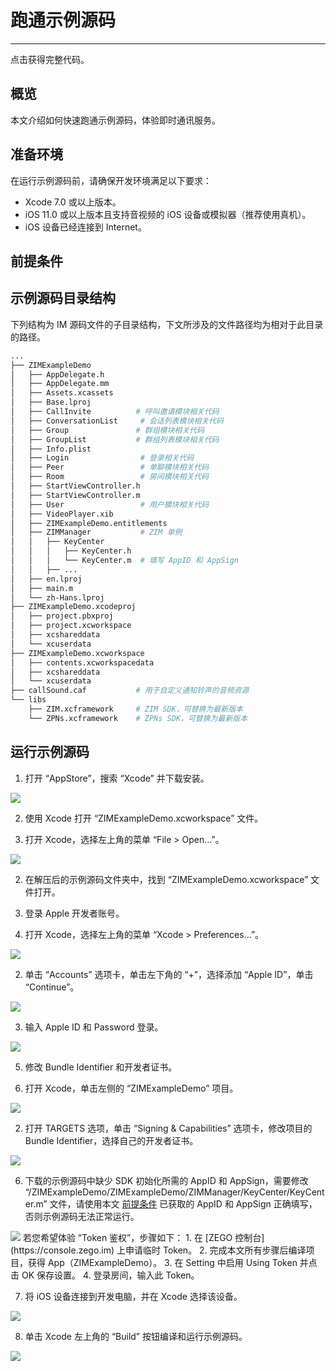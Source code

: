 
# 跑通示例源码

---

<Card title="示例源码" href="https://storage.zego.im/zim/example/ios/ZIMExampleLegacy.zip" target="_blank">点击获得完整代码。</Card>

## 概览

本文介绍如何快速跑通示例源码，体验即时通讯服务。

## 准备环境

在运行示例源码前，请确保开发环境满足以下要求：

* Xcode 7.0 或以上版本。
* iOS 11.0 或以上版本且支持音视频的 iOS 设备或模拟器（推荐使用真机）。
* iOS 设备已经连接到 Internet。

## 前提条件

<Content />
<Content1 />


## 示例源码目录结构

下列结构为 IM 源码文件的子目录结构，下文所涉及的文件路径均为相对于此目录的路径。

```bash
...
├── ZIMExampleDemo
│   ├── AppDelegate.h
│   ├── AppDelegate.mm
│   ├── Assets.xcassets
│   ├── Base.lproj
│   ├── CallInvite          # 呼叫邀请模块相关代码
│   ├── ConversationList     # 会话列表模块相关代码
│   ├── Group               # 群组模块相关代码
│   ├── GroupList           # 群组列表模块相关代码
│   ├── Info.plist
│   ├── Login                # 登录相关代码
│   ├── Peer                 # 单聊模块相关代码
│   ├── Room                 # 房间模块相关代码
│   ├── StartViewController.h
│   ├── StartViewController.m
│   ├── User                 # 用户模块相关代码
│   ├── VideoPlayer.xib
│   ├── ZIMExampleDemo.entitlements
│   ├── ZIMManager           # ZIM 单例
│   │   ├── KeyCenter
│   │   │   ├── KeyCenter.h
│   │   │   └── KeyCenter.m  # 填写 AppID 和 AppSign
│   │   ├── ...
│   ├── en.lproj
│   ├── main.m
│   └── zh-Hans.lproj
├── ZIMExampleDemo.xcodeproj
│   ├── project.pbxproj
│   ├── project.xcworkspace
│   ├── xcshareddata
│   └── xcuserdata
├── ZIMExampleDemo.xcworkspace
│   ├── contents.xcworkspacedata
│   ├── xcshareddata
│   └── xcuserdata
├── callSound.caf           # 用于自定义通知铃声的音频资源
└── libs
    ├── ZIM.xcframework     # ZIM SDK，可替换为最新版本
    └── ZPNs.xcframework    # ZPNs SDK，可替换为最新版本
```

## 运行示例源码

1. 打开 “AppStore”，搜索 “Xcode” 并下载安装。
  <Frame width="512" height="auto" caption=""><img src="https://storage.zego.im/sdk-doc/Pics/iOS/ZegoExpressEngine/Common/appstore-xcode.png" /></Frame>

2. 使用 Xcode 打开 “ZIMExampleDemo.xcworkspace” 文件。

  1. 打开 Xcode，选择左上角的菜单 “File > Open...”。
  <Frame width="512" height="auto" caption=""><img src="https://storage.zego.im/sdk-doc/Pics/iOS/ZegoExpressEngine/Common/xcode-open-file.png" /></Frame>

  2. 在解压后的示例源码文件夹中，找到 “ZIMExampleDemo.xcworkspace” 文件打开。

3. 登录 Apple 开发者账号。

  1. 打开 Xcode，选择左上角的菜单 “Xcode > Preferences...”。
  <Frame width="512" height="auto" caption="">
    <img src="https://storage.zego.im/sdk-doc/Pics/ZIM/iOS/xcode_preferences.png" />
  </Frame>

  2. 单击 “Accounts” 选项卡，单击左下角的 “+”，选择添加 “Apple ID”，单击 “Continue”。
  <Frame width="512" height="auto" caption=""><img src="https://storage.zego.im/sdk-doc/Pics/iOS/ZegoExpressEngine/Common/xcode-account.png" /></Frame>

  3. 输入 Apple ID 和 Password 登录。
  <Frame width="512" height="auto" caption=""><img src="https://storage.zego.im/sdk-doc/Pics/iOS/ZegoExpressEngine/Common/xcode-login-apple-id.png" /></Frame>

5. 修改 Bundle Identifier 和开发者证书。

  1. 打开 Xcode，单击左侧的 “ZIMExampleDemo” 项目。
  
  <Frame width="512" height="auto" caption="">
    <img src="https://storage.zego.im/sdk-doc/Pics/ZIM/iOS/xcode_select_project_new.png" />
  </Frame>

  2. 打开 TARGETS 选项，单击 “Signing & Capabilities” 选项卡，修改项目的 Bundle Identifier，选择自己的开发者证书。
  <Frame width="512" height="auto" caption="">
  <img src="https://storage.zego.im/sdk-doc/Pics/ZIM/iOS/team_signing_new.png" />
</Frame>

6. 下载的示例源码中缺少 SDK 初始化所需的 AppID 和 AppSign，需要修改 “/ZIMExampleDemo/ZIMExampleDemo/ZIMManager/KeyCenter/KeyCenter.m” 文件，请使用本文 [前提条件](11597#3) 已获取的 AppID 和 AppSign 正确填写，否则示例源码无法正常运行。

  <Frame width="512" height="auto" caption="">
    <img src="https://storage.zego.im/sdk-doc/Pics/ZIM/iOS/iOS_KeyCenter.jpg" />
  </Frame>

  <Note title="说明">
    若您希望体验 “Token 鉴权”，步骤如下：
    1. 在 [ZEGO 控制台](https://console.zego.im) 上申请临时 Token。
    2. 完成本文所有步骤后编译项目，获得 App（ZIMExampleDemo）。
    3. 在 Setting 中启用 Using Token 并点击 OK 保存设置。
    4. 登录房间，输入此 Token。
  </Note>

7. 将 iOS 设备连接到开发电脑，并在 Xcode 选择该设备。

  <Frame width="512" height="auto" caption="">
    <img src="https://storage.zego.im/sdk-doc/Pics/ZIM/iOS/xcode_select_device.png" />
  </Frame>

8. 单击 Xcode 左上角的 “Build” 按钮编译和运行示例源码。
  
  <Frame width="512" height="auto" caption="">
    <img src="https://storage.zego.im/sdk-doc/Pics/ZIM/iOS/build_and_run.png" />
  </Frame>
